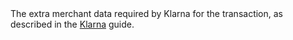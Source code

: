   
<ResponseField name="AdditionalData" type="string" >  
<FormatSerializedJsonObject />    
The extra merchant data required by Klarna for the transaction, as described in the <a href="https://mangopay.com/docs/concepts/payments/payment-methods/klarna" target="_blank">Klarna</a> guide.
</ResponseField>